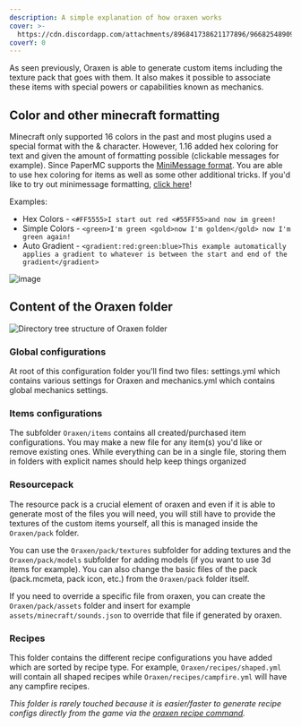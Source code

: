 ```yaml
---
description: A simple explanation of how oraxen works
cover: >-
  https://cdn.discordapp.com/attachments/896841738621177896/966825489098489856/unknown.png
coverY: 0
---
```


As seen previously, Oraxen is able to generate custom items including the texture pack that goes with them.
It also makes it possible to associate these items with special powers or capabilities known as mechanics.

## Color and other minecraft formatting

Minecraft only supported 16 colors in the past and most plugins used a special format with the & character. However, 1.16 added hex coloring for text and given the amount of formatting possible (clickable messages for example). Since PaperMC supports the [MiniMessage format](https://docs.adventure.kyori.net/minimessage.html#format). You are able to use hex coloring for items as well as some other additional tricks. If you'd like to try out minimessage formatting, [click here](https://webui.advntr.dev/)!

Examples:
* Hex Colors - `<#FF5555>I start out red <#55FF55>and now im green!`
* Simple Colors - `<green>I'm green <gold>now I'm golden</gold> now I'm green again!`
* Auto Gradient - `<gradient:red:green:blue>This example automatically applies a gradient to whatever is between the start and end of the gradient</gradient>`

![image](/assets/minimessage_example.png)

## Content of the Oraxen folder

![Directory tree structure of Oraxen folder](/assets/tree.png)

### Global configurations

At root of this configuration folder you'll find two files:
settings.yml which contains various settings for Oraxen and mechanics.yml which contains global mechanics settings.

### Items configurations

The subfolder `Oraxen/items` contains all created/purchased item configurations. You may make a new file for any item(s) you'd like or remove existing ones. While everything can be in a single file, storing them in folders with explicit names should help keep things organized

### Resourcepack

The resource pack is a crucial element of oraxen and even if it is able to generate most of the files you will need,
you will still have to provide the textures of the custom items yourself, all this is managed inside the `Oraxen/pack` folder.

You can use the `Oraxen/pack/textures` subfolder for adding textures and the `Oraxen/pack/models` subfolder for adding models (if you want to use 3d items for example).
You can also change the basic files of the pack (pack.mcmeta, pack icon, etc.) from the `Oraxen/pack` folder itself.

If you need to override a specific file from oraxen, you can create the `Oraxen/pack/assets` folder and insert for example `assets/minecraft/sounds.json` to override that file if generated by oraxen.

### Recipes

This folder contains the different recipe configurations you have added which are sorted by recipe type.
For example, `Oraxen/recipes/shaped.yml` will contain all shaped recipes while `Oraxen/recipes/campfire.yml` will have any campfire recipes.


*This folder is rarely touched because it is easier/faster to generate recipe configs directly from the game via the [oraxen recipe command](https://docs.oraxen.com/usage/commands#manage-recipes).*

